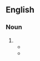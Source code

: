 {{also|Abramman|Abram man}}
==English==

===Noun===
{{en-noun|head=[[Abram]]-[[man]]|Abram-men}}

# {{alternative form of|Abraham man|lang=en}}
#* {{quote-book
|year=c. 1620
|title={{w|Beggars' Bush}}
|section=Act 2, Scene 1
|passage=Come, princes of the ragged regiment; / You 'o the blood, Prig, my most Upright-lord, / and these, what name or title e'er they bear, / Jarkman, or Patrico, Crank, or Clapper-dudgeon, / Frater, or '''Abram-man'''; I speak to all.
}}
#* {{quote-book
|year=1823
|first=Walter
|last=Scott
|authorlink=Walter Scott
|title={{w|Saint Ronan's Well}}
|passage=There is a trick for you to find out an '''Abram-man''', and save sixpence when he begs of you as a disbanded seaman.}}